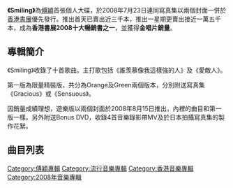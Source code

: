 {{Album infobox | <!-- See Wikipedia:WikiProject_Albums -->
|  Name        = Smiling
|  Type        = [[專輯|專輯]]
|  Artist      = [[傅穎|傅穎]]
|  Cover       = 
|  Background  = 
|  Released    = 2008年7月23日
|  Recorded    = 
|  Genre       = 中文流行
|  Length      = 
|  Label       = [[金牌娛樂|金牌娛樂]]
|  Number      = 
|  Producer    = 
|  Last album  = [[My_Cup_of_T|My Cup of T]]<br />(2007年)
|  This album  = '''Smiling'''<br />(2008年)
|  Next album  = [[Dearest_(傅穎專輯)|Dearest]]<br />(2009年)
}}
'''《Smiling》'''為[[傅穎|傅穎]]首張個人大碟，於2008年7月23日連同寫真集以兩個封面一併於[[香港書展|香港書展]]優先發行。推出首天已賣出近三千本，推出一星期更賣出接近一萬五千本，成為'''香港書展2008十大暢銷書之一'''，並獲得'''金唱片銷量'''。

== 專輯簡介 ==
《Smiling》收錄了十首歌曲。主打歌包括《誰羡慕像我這樣強的人》及《愛敵人》。

第一版為限量精裝版，共分為Orange及Green兩個版本，分別附送寫真集《Gracious》或《Sensuous》。

因銷量成績理想，遊樂版以兩個封面於2008年8月15日推出，內裡的曲目和第一版一樣。另外附送Bonus DVD，收錄4首音樂錄影帶MV及於日本拍攝寫真集的製作花絮。

==曲目列表==
{{tracklist
| headline        = CD
| total_length    = 36:47
| title_width = 16%

| title1 = 悲劇女孩！？
| music1 = SAMANTHA IMAGINES
| lyrics1 = [[林若寧|林若寧]]
| arranger1 = [[陳台証|陳台証]]
| producer1 = [[李漢文|李漢@Ping Pung (On Your Mark)]]、陳台証
| length1 = 3:42

| title2 = 誰羨慕像我這樣強的人
| music2 = [[張家誠|張家誠]]
| lyrics2 = 林若寧
| arranger2 = [[Johnny_Yim|Johnny Yim]]
| producer2 = 李漢@Ping Pung (On Your Mark)
| length2 = 4:08

| title3 = 珠光寶氣
| music3 = 李漢@Ping Pung (On Your Mark)
| lyrics3 = 林若寧
| arranger3 = 李漢@Ping Pung (On Your Mark)
| producer3 = 李漢@Ping Pung (On Your Mark)
| length3 = 3:05

| title4 = 大難不死
| music4 = [[Walter_Wong|Walter Wong]]
| lyrics4 = [[方杰_(填詞人)|方-{杰}-]]
| arranger4 = 李漢@Ping Pung (On Your Mark)
| producer4 = 李漢@Ping Pung (On Your Mark)
| length4 = 4:09

| title5 = 世界真愛少
| music5 = [[雷頌德|雷頌德]]
| lyrics5 = [[甄健強|甄健強]]
| arranger5 = 雷頌德
| producer5 = 李漢@Ping Pung (On Your Mark)
| length5 = 3:36

| title6 = 親親 
| music6 = 張家誠
| lyrics6 = [[陳少琪|陳少琪]]
| arranger6 = 張家誠
| producer6 = 李漢@Ping Pung (On Your Mark)
| length6 = 4:02

| title7 = SMILING 
| music7 = 李漢@Ping Pung (On Your Mark)
| lyrics7 = 鄧偉成
| arranger7 = 李漢@Ping Pung (On Your Mark)
| producer7 = 李漢@Ping Pung (On Your Mark)
| length7 = 3:01

| title8 = 有效日期
| music8 = 鄭汝森、[[楊鎮邦|楊鎮邦]]、黃曉明@字宙大爆炸
| lyrics8 = 黃曉明@字宙大爆炸
| arranger8 = 李漢@Ping Pung (On Your Mark)、[[藝深|藝琛]]
| producer8 = 李漢@Ping Pung (On Your Mark)
| length8 = 3:36

| title9 = 愛敵人
| music9 = 傅珮嘉、李漢@Ping Pung (On Your Mark)
| lyrics9 = [[傅珮嘉|傅珮嘉]]
| arranger9 = 李漢@Ping Pung (On Your Mark)、橋韜
| note9 = Feat. 傅珮嘉、李漢@Ping Pung
| producer9 = 李漢@Ping Pung (On Your Mark)
| length9 = 3:32

| title10 = 你在哪裡？
| music10 = Horan Chan、橋韜
| lyrics10 = [[喬星|喬星]]
| arranger10 = Horan Chan、橋韜
| note10 = 國語
| producer10 = 李漢@Ping Pung (On Your Mark)
| length10 = 3:23
}}

{{Track listing
| collapsed = 
| headline = Bonus DVD（只隨遊樂版附送）
| total_length = 
| title1 = 誰羨慕像我這樣強的人
| length1 = 
| note1 = MV
| title2 = 悲劇女孩！？ 
| note2 = MV
| length2 = 
| title3 = SMILING 
| note3 = MV
| length3 = 
| title4 = 愛敵人
| note4 = MV
| length4 = 
| title5 = 日本遊樂園全紀錄  
| note5 = 
| length5 = 
}}



[[Category:傅穎專輯|Category:傅穎專輯]]
[[Category:流行音樂專輯|Category:流行音樂專輯]]
[[Category:香港音樂專輯|Category:香港音樂專輯]]
[[Category:2008年音樂專輯|Category:2008年音樂專輯]]